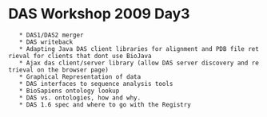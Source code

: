 = DAS Workshop 2009 Day3 =
    * DAS1/DAS2 merger
    * DAS writeback
    * Adapting Java DAS client libraries for alignment and PDB file retrieval for clients that dont use BioJava
    * Ajax das client/server library (allow DAS server discovery and retrieval on the browser page)
    * Graphical Representation of data
    * DAS interfaces to sequence analysis tools
    * BioSapiens ontology lookup
    * DAS vs. ontologies, how and why.
    * DAS 1.6 spec and where to go with the Registry